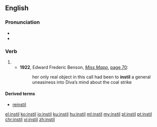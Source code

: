 ==English==
===Pronunciation===
*{{IPA|/ɪnˈstɪl/|lang=en}}
*{{rhymes|ɪl|lang=en}}

===Verb===
{{en-verb|instill}}

# {{alternative spelling of|instill|lang=en}}
#* '''1922''', Edward Frederic Benson, ''[[s:Miss Mapp|Miss Mapp]]'', [[s:Page:Miss_Mapp.djvu/74|page 70]]:
#*: her only real object in this call had been to '''instil''' a general uneasiness into Diva’s mind about the coal strike

====Derived terms====
* [[reinstil]]

[[el:instil]]
[[ko:instil]]
[[io:instil]]
[[ku:instil]]
[[hu:instil]]
[[ml:instil]]
[[my:instil]]
[[pl:instil]]
[[pt:instil]]
[[chr:instil]]
[[vi:instil]]
[[zh:instil]]